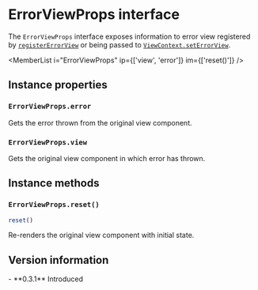 <Module name="brew-js-react" />

# ErrorViewProps interface

The `ErrorViewProps` interface exposes information to error view registered by [`registerErrorView`](:) or
being passed to [`ViewContext.setErrorView`](:).

<MemberList
    i="ErrorViewProps"
    ip={['view', 'error']}
    im={['reset()']}
/>

## Instance properties

### `ErrorViewProps.error`

Gets the error thrown from the original view component.

### `ErrorViewProps.view`

Gets the original view component in which error has thrown.

## Instance methods

### `ErrorViewProps.reset()`

```javascript
reset()
```

Re-renders the original view component with initial state.

## Version information

<VersionTimeline module="brew-js-react">
- **0.3.1** Introduced
</VersionTimeline>
